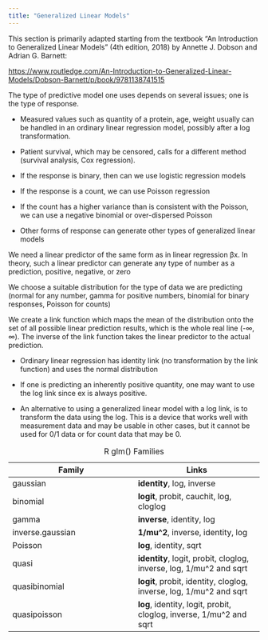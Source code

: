 ```yaml
---
title: "Generalized Linear Models"
---
```


This section is primarily adapted starting from the textbook "An Introduction to Generalized Linear Models" (4th edition, 2018)
by Annette J. Dobson and Adrian G. Barnett:

<https://www.routledge.com/An-Introduction-to-Generalized-Linear-Models/Dobson-Barnett/p/book/9781138741515>

The type of predictive model one uses depends on several issues; one is the type of response.

* Measured values such as quantity of a protein, age, weight usually can be handled in an ordinary linear regression model, possibly after a log transformation.

* Patient survival, which may be censored, calls for a different method (survival analysis, Cox regression).

* If the response is binary, then can we use logistic regression models

* If the response is a count, we can use Poisson regression

* If the count has a higher variance than is consistent with the Poisson, we can use a negative binomial or over-dispersed Poisson

* Other forms of response can generate other types of generalized linear models

We need a linear predictor of the same form as in linear regression βx. In theory, such a linear predictor can generate any type of number as a prediction, positive, negative, or zero

We choose a suitable distribution for the type of data we are predicting (normal for any number, gamma for positive numbers, binomial for binary responses, Poisson for counts)

We create a link function which maps the mean of the distribution onto the set of all possible linear prediction results, which is the whole real line (-∞, ∞). The inverse of the link function takes the linear predictor to the actual prediction.

* Ordinary linear regression has identity link (no transformation by the link function) and uses the normal distribution

* If one is predicting an inherently positive quantity, one may want to use the log link since ex is always positive.

* An alternative to using a generalized linear model with a log link, is to transform the data using the log. This is a device that works well with measurement data and may be usable in other cases, but it cannot be used for 0/1 data or for count data that may be 0.

Family | Links
------ | ------ 
gaussian | **identity**, log, inverse
binomial | **logit**, probit, cauchit, log, cloglog
gamma | **inverse**, identity, log
inverse.gaussian | **1/mu^2**, inverse, identity, log
Poisson | **log**, identity, sqrt
quasi | **identity**, logit, probit, cloglog, inverse, log, 1/mu^2 and sqrt
quasibinomial | **logit**, probit, identity, cloglog, inverse, log, 1/mu^2 and sqrt
quasipoisson | **log**, identity, logit, probit, cloglog, inverse, 1/mu^2 and sqrt

: R glm() Families
